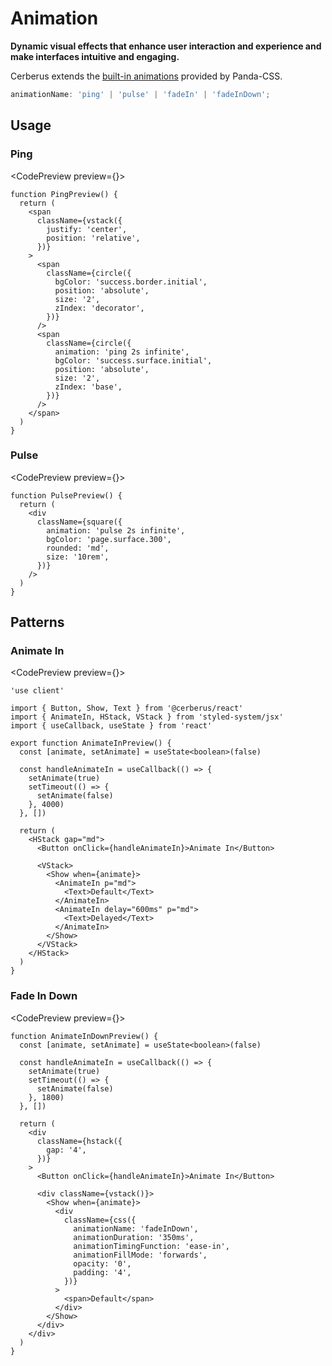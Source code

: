 
# Animation

**Dynamic visual effects that enhance user interaction and experience and make interfaces intuitive and engaging.**

Cerberus extends the [built-in animations](https://panda-css.com/docs/customization/theme#keyframes) provided by Panda-CSS.

```ts showLineNumbers=false
animationName: 'ping' | 'pulse' | 'fadeIn' | 'fadeInDown';
```

## Usage

### Ping

<CodePreview preview={<PingPreview />}>
```tsx title="notification-alert.tsx" {19}
function PingPreview() {
  return (
    <span
      className={vstack({
        justify: 'center',
        position: 'relative',
      })}
    >
      <span
        className={circle({
          bgColor: 'success.border.initial',
          position: 'absolute',
          size: '2',
          zIndex: 'decorator',
        })}
      />
      <span
        className={circle({
          animation: 'ping 2s infinite',
          bgColor: 'success.surface.initial',
          position: 'absolute',
          size: '2',
          zIndex: 'base',
        })}
      />
    </span>
  )
}
```
</CodePreview>

<WhenToUseAdmonition description="When you need to draw attention to a specific element." />

### Pulse

<CodePreview preview={<PulsePreview />}>
```tsx title="skeleton.tsx" {5}
function PulsePreview() {
  return (
    <div
      className={square({
        animation: 'pulse 2s infinite',
        bgColor: 'page.surface.300',
        rounded: 'md',
        size: '10rem',
      })}
    />
  )
}
```
</CodePreview>

<WhenToUseAdmonition description="When you need to show an initial loading placeholder animation." />

## Patterns

### Animate In

<CodePreview preview={<AnimateInPreview />}>
```tsx title="nice-thing.tsx" {23-28}
'use client'

import { Button, Show, Text } from '@cerberus/react'
import { AnimateIn, HStack, VStack } from 'styled-system/jsx'
import { useCallback, useState } from 'react'

export function AnimateInPreview() {
  const [animate, setAnimate] = useState<boolean>(false)

  const handleAnimateIn = useCallback(() => {
    setAnimate(true)
    setTimeout(() => {
      setAnimate(false)
    }, 4000)
  }, [])

  return (
    <HStack gap="md">
      <Button onClick={handleAnimateIn}>Animate In</Button>

      <VStack>
        <Show when={animate}>
          <AnimateIn p="md">
            <Text>Default</Text>
          </AnimateIn>
          <AnimateIn delay="600ms" p="md">
            <Text>Delayed</Text>
          </AnimateIn>
        </Show>
      </VStack>
    </HStack>
  )
}
```
</CodePreview>

### Fade In Down

<CodePreview preview={<AnimateInDownPreview />}>
```tsx title="nice-thing.tsx" {23, 27}
function AnimateInDownPreview() {
  const [animate, setAnimate] = useState<boolean>(false)

  const handleAnimateIn = useCallback(() => {
    setAnimate(true)
    setTimeout(() => {
      setAnimate(false)
    }, 1800)
  }, [])

  return (
    <div
      className={hstack({
        gap: '4',
      })}
    >
      <Button onClick={handleAnimateIn}>Animate In</Button>

      <div className={vstack()}>
        <Show when={animate}>
          <div
            className={css({
              animationName: 'fadeInDown',
              animationDuration: '350ms',
              animationTimingFunction: 'ease-in',
              animationFillMode: 'forwards',
              opacity: '0',
              padding: '4',
            })}
          >
            <span>Default</span>
          </div>
        </Show>
      </div>
    </div>
  )
}
```
</CodePreview>
